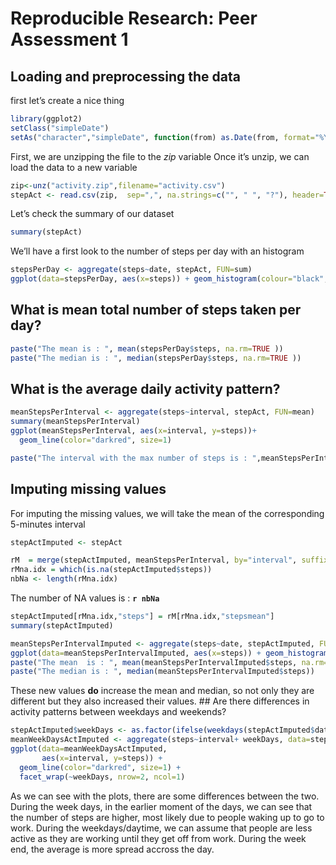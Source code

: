 # Reproducible Research: Peer Assessment 1


## Loading and preprocessing the data
first let's create a nice thing

```r
library(ggplot2)
setClass("simpleDate")
setAs("character","simpleDate", function(from) as.Date(from, format="%Y-%m-%d") )

```
First, we are unzipping the file to the *zip* variable
Once it's unzip, we can load the data to a new variable 
```r

zip<-unz("activity.zip",filename="activity.csv")
stepAct <- read.csv(zip,  sep=",", na.strings=c("", " ", "?"), header=TRUE, colClasses=c("numeric", "simpleDate", "numeric"))
```
Let's check the summary of our dataset
```r
summary(stepAct)
```

We'll have a first look to the number of steps per day with an histogram

```r
stepsPerDay <- aggregate(steps~date, stepAct, FUN=sum)
ggplot(data=stepsPerDay, aes(x=steps)) + geom_histogram(colour="black", fill="grey", binwidth=1000)
```
## What is mean total number of steps taken per day?

```r
paste("The mean is : ", mean(stepsPerDay$steps, na.rm=TRUE ))
paste("The median is : ", median(stepsPerDay$steps, na.rm=TRUE ))
```

## What is the average daily activity pattern?

```r
meanStepsPerInterval <- aggregate(steps~interval, stepAct, FUN=mean)
summary(meanStepsPerInterval)
ggplot(meanStepsPerInterval, aes(x=interval, y=steps))+
  geom_line(color="darkred", size=1) 
```
```r
paste("The interval with the max number of steps is : ",meanStepsPerInterval[which.max(meanStepsPerInterval$steps),]$interval )
```

## Imputing missing values
For imputing the missing values, we will take the mean of the corresponding 5-minutes
interval
```r

stepActImputed <- stepAct

rM  = merge(stepActImputed, meanStepsPerInterval, by="interval", suffixes=c("orig", "mean"))
rMna.idx = which(is.na(stepActImputed$steps))
nbNa <- length(rMna.idx) 
```
The number of NA values is  : **`r nbNa`**


```r
stepActImputed[rMna.idx,"steps"] = rM[rMna.idx,"stepsmean"]
summary(stepActImputed)

meanStepsPerIntervalImputed <- aggregate(steps~date, stepActImputed, FUN=sum)
ggplot(data=meanStepsPerIntervalImputed, aes(x=steps)) + geom_histogram(colour="black", fill="grey", binwidth=1000)
paste("The mean  is : ", mean(meanStepsPerIntervalImputed$steps, na.rm=T))
paste("The median is : ", median(meanStepsPerIntervalImputed$steps))
```
These new values **do** increase the mean and median, so not only they are different but they also increased their values.
## Are there differences in activity patterns between weekdays and weekends?

```r
stepActImputed$weekDays <- as.factor(ifelse(weekdays(stepActImputed$date) %in% c("Saturday","Sunday"), "Weekend", "Weekday")) 
meanWeekDaysActImputed <- aggregate(steps~interval+ weekDays, data=stepActImputed, mean)
ggplot(data=meanWeekDaysActImputed, 
       aes(x=interval, y=steps)) + 
  geom_line(color="darkred", size=1) + 
  facet_wrap(~weekDays, nrow=2, ncol=1)

```

As we can see with the plots, there are some differences between the two.
During the week days, in the earlier moment of the days, we can see that the number of steps are higher, most likely due to people waking up to go to work.
During the weekdays/daytime, we can assume that people are less active as they are working until they get off from work.
During the week end, the average is more spread accross the day.